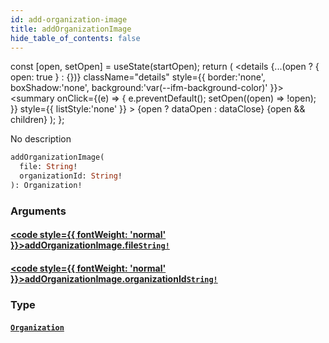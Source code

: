 ```yaml
---
id: add-organization-image
title: addOrganizationImage
hide_table_of_contents: false
---
```







  const [open, setOpen] = useState(startOpen);
  return (
    <details {...(open ? { open: true } : {})} className="details" style={{ border:'none', boxShadow:'none', background:'var(--ifm-background-color)' }}>
      <summary
        onClick={(e) => {
          e.preventDefault();
          setOpen((open) => !open);
        }}
        style={{ listStyle:'none' }}
      >
      {open ? dataOpen : dataClose}
      </summary>
      {open && children}
    </details>
  );
};




No description


```graphql
addOrganizationImage(
  file: String!
  organizationId: String!
): Organization!
```


### Arguments

#### [<code style={{ fontWeight: 'normal' }}>addOrganizationImage.<b>file</b></code>](#)<Bullet />[`String!`](/schema/scalars/string) <Badge class="secondary" text="non-null"/> <Badge class="secondary" text="scalar"/>
> 
> 

#### [<code style={{ fontWeight: 'normal' }}>addOrganizationImage.<b>organizationId</b></code>](#)<Bullet />[`String!`](/schema/scalars/string) <Badge class="secondary" text="non-null"/> <Badge class="secondary" text="scalar"/>
> 
> 

### Type

#### [`Organization`](/schema/objects/organization) <Badge class="secondary" text="object"/>
> 
> 



